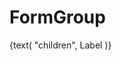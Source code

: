 
<Meta title="Objects|Form/Layout" component={FormGroup} />

# FormGroup

<Preview>
  <Story name="FormGroup">
    <FormGroup
      variant={select("variant", {
        "": null,
        success: "success",
        error: "error",
        warning: "warning",
      })}
      detail={text("detail", "Detail")}
    >
      {text(
        "children",
        <Fragment>
          <Label>Label</Label>
          <Field />
        </Fragment>
      )}
    </FormGroup>
  </Story>
</Preview>
